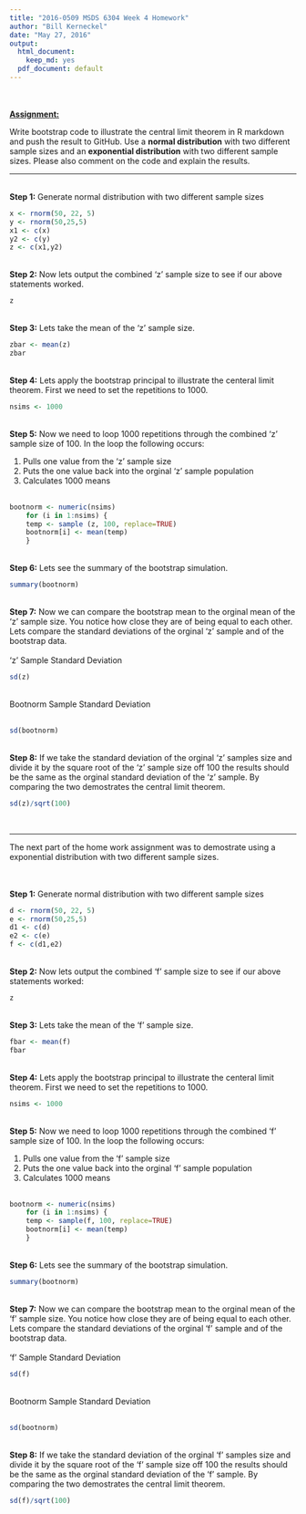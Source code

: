 ```yaml
---
title: "2016-0509 MSDS 6304 Week 4 Homework"
author: "Bill Kerneckel"
date: "May 27, 2016"
output:
  html_document:
    keep_md: yes
  pdf_document: default
---
```

<br>
<br>
<strong><u>Assignment:</u></strong><br>

Write bootstrap code to illustrate the central limit theorem in R markdown and push the result to GitHub. Use a <strong>normal distribution</strong> with two different sample sizes and an <strong>exponential distribution</strong> with two different sample sizes. Please also comment on the code and explain the results. 

------------
<br>
<strong>Step 1:</strong> Generate normal distribution with two different sample sizes
<br>
```r
x <- rnorm(50, 22, 5)
y <- rnorm(50,25,5)
x1 <- c(x)
y2 <- c(y)
z <- c(x1,y2)
```
<br>
<strong>Step 2:</strong> Now lets output the combined 'z' sample size to see if our above statements worked.
<br>
```r
z
```
<br>
<strong>Step 3:</strong> Lets take the mean of the 'z' sample size.
<br>
```r
zbar <- mean(z)
zbar
```
<br>
<strong>Step 4:</strong> Lets apply the bootstrap principal to illustrate the centeral limit theorem. First we need to set the repetitions to 1000.
<br>
```r
nsims <- 1000
```
<br>
<strong>Step 5:</strong> Now we need to loop 1000 repetitions through the combined 'z' sample size of 100. In the loop the following occurs:
  
1. Pulls one value from the 'z' sample size
2. Puts the one value back into the orginal 'z' sample population
3. Calculates 1000 means
<br>
<br>
```r
bootnorm <- numeric(nsims)
 	for (i in 1:nsims) {
	temp <- sample (z, 100, replace=TRUE)
	bootnorm[i] <- mean(temp)
 	}
```
<br>
<strong>Step 6:</strong> Lets see the summary of the bootstrap simulation.
<br>
```r
summary(bootnorm)
```
<br>
<strong>Step 7:</strong> Now we can compare the bootstrap mean to the orginal mean of the 'z' sample size. You notice how close they are of being equal to each other. Lets compare the standard deviations of the orginal 'z' sample and of the bootstrap data.
<br>
<br>
'z' Sample Standard Deviation<br>
```r
sd(z)
```
<br>
Bootnorm Sample Standard Deviation<br>
<br>
```r
sd(bootnorm)
```
<br>
<strong>Step 8:</strong> If we take the standard deviation of the orginal 'z' samples size and divide it by the square root of the 'z' sample size off 100 the results should be the same as the orginal standard deviation of the 'z' sample. By comparing the two demostrates the central limit theorem.
<br>
```r
sd(z)/sqrt(100)
```
<br>
<hr>
<p>The next part of the home work assignment was to demostrate using a exponential distribution with two different sample sizes.</p>
<br>
<br>
<strong>Step 1:</strong> Generate normal distribution with two different sample sizes
<br>
```r
d <- rnorm(50, 22, 5)
e <- rnorm(50,25,5)
d1 <- c(d)
e2 <- c(e)
f <- c(d1,e2)
```
<br>
<strong>Step 2:</strong> Now lets output the combined 'f' sample size to see if our above statements worked:
<br>
```r
z
```
<br>
<strong>Step 3:</strong> Lets take the mean of the 'f' sample size.
<br>
```r
fbar <- mean(f)
fbar
```
<br>
<strong>Step 4:</strong> Lets apply the bootstrap principal to illustrate the centeral limit theorem. First we need to set the repetitions to 1000.
<br>
```r
nsims <- 1000
```
<br>
<strong>Step 5:</strong> Now we need to loop 1000 repetitions through the combined 'f' sample size of 100. In the loop the following occurs:
  
1. Pulls one value from the 'f' sample size
2. Puts the one value back into the orginal 'f' sample population
3. Calculates 1000 means
<br>
<br>
```r
bootnorm <- numeric(nsims)
 	for (i in 1:nsims) {
	temp <- sample(f, 100, replace=TRUE)
	bootnorm[i] <- mean(temp)
 	}
```
<br>
<strong>Step 6:</strong> Lets see the summary of the bootstrap simulation.
<br>
```r
summary(bootnorm)
```
<br>
<strong>Step 7:</strong> Now we can compare the bootstrap mean to the orginal mean of the 'f' sample size. You notice how close they are of being equal to each other. Lets compare the standard deviations of the orginal 'f' sample and of the bootstrap data.
<br>
<br>
'f' Sample Standard Deviation<br>
```r
sd(f)
```
<br>
Bootnorm Sample Standard Deviation<br>
<br>
```r
sd(bootnorm)
```
<br>
<strong>Step 8:</strong> If we take the standard deviation of the orginal 'f' samples size and divide it by the square root of the 'f' sample size off 100 the results should be the same as the orginal standard deviation of the 'f' sample. By comparing the two demostrates the central limit theorem.
<br>
```r
sd(f)/sqrt(100)
```

  
